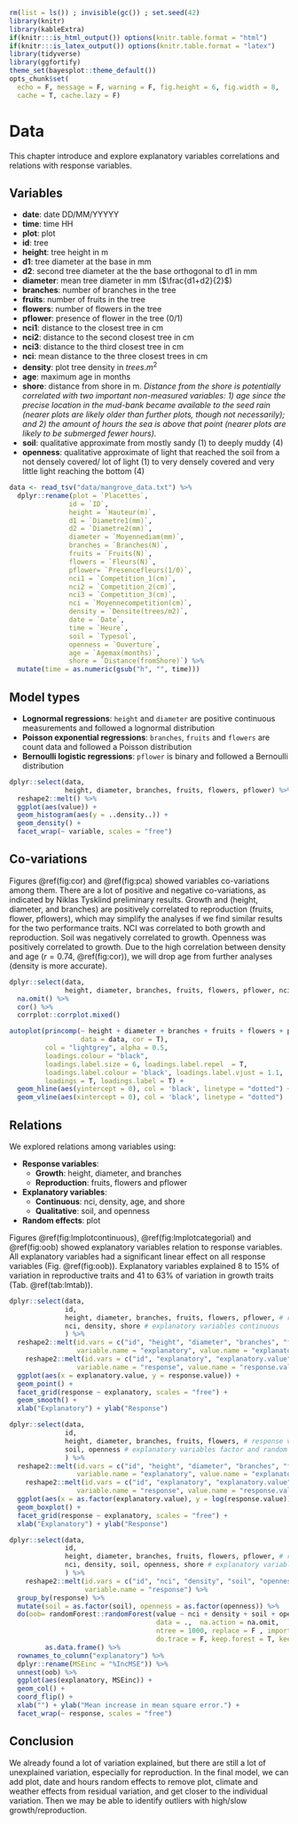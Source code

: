 ```r
rm(list = ls()) ; invisible(gc()) ; set.seed(42)
library(knitr)
library(kableExtra)
if(knitr:::is_html_output()) options(knitr.table.format = "html") 
if(knitr:::is_latex_output()) options(knitr.table.format = "latex") 
library(tidyverse)
library(ggfortify)
theme_set(bayesplot::theme_default())
opts_chunk$set(
  echo = F, message = F, warning = F, fig.height = 6, fig.width = 8,
  cache = T, cache.lazy = F)
```

# Data

This chapter introduce and explore explanatory variables correlations and relations with response variables.


## Variables 

* **date**: date DD/MM/YYYYY
* **time**: time HH
* **plot**: plot
* **id**: tree 
* **height**: tree height in m
* **d1**: tree diameter at the base in mm
* **d2**: second tree diameter at the the base orthogonal to d1 in mm
* **diameter**: mean tree diameter in mm ($\frac{d1+d2}{2}$)
* **branches**: number of branches in the tree
* **fruits**: number of fruits in the tree
* **flowers**:  number of flowers in the tree
* **pflower**: presence of flower in the tree (0/1) 
* **nci1**: distance to the closest tree in cm
* **nci2**: distance to the second closest tree in cm
* **nci3**: distance to the third closest tree in cm
* **nci**: mean distance to the three closest trees in cm
* **density**: plot tree density in $trees.m^2$
* **age**: maximum age in months
* **shore**: distance from shore in m. *Distance from the shore is potentially correlated with two important non-measured variables: 1) age since the precise location in the mud-bank became available to the seed rain (nearer plots are likely older than further plots, though not necessarily); and 2) the amount of hours the sea is above that point (nearer plots are likely to be submerged fewer hours).* 
* **soil**: qualitative approximate from mostly sandy (1) to deeply muddy (4)
* **openness**: qualitative approximate of light that reached the soil from a not densely covered/ lot of light (1) to very densely covered and very little light reaching the bottom (4)

```r
data <- read_tsv("data/mangrove_data.txt") %>% 
  dplyr::rename(plot = `Placettes`,
               id = `ID`,
               height = `Hauteur(m)`,
               d1 = `Diametre1(mm)`,
               d2 = `Diametre2(mm)`,
               diameter = `Moyennediam(mm)`,
               branches = `Branches(N)`,
               fruits = `Fruits(N)`,
               flowers = `Fleurs(N)`,
               pflower= `Presencefleurs(1/0)`,
               nci1 = `Competition_1(cm)`,
               nci2 = `Competition_2(cm)`,
               nci3 = `Competition_3(cm)`,
               nci = `Moyennecompetition(cm)`,
               density = `Densite(trees/m2)`,
               date = `Date`,
               time = `Heure`,
               soil = `Typesol`,
               openness = `Ouverture`,
               age = `Agemax(months)`,
               shore = `Distance(fromShore)`) %>% 
  mutate(time = as.numeric(gsub("h", "", time)))
```
## Model types

* **Lognormal regressions**: `height` and `diameter` are positive continuous measurements and followed a lognormal distribution
* **Poisson exponential regressions**:  `branches`, `fruits` and `flowers` are count data and followed a Poisson distribution
* **Bernoulli logistic regressions**: `pflower` is binary and followed a Bernoulli distribution

```r
dplyr::select(data, 
              height, diameter, branches, fruits, flowers, pflower) %>% 
  reshape2::melt() %>% 
  ggplot(aes(value)) +
  geom_histogram(aes(y = ..density..)) +
  geom_density() +
  facet_wrap(~ variable, scales = "free")
```

## Co-variations

Figures \@ref(fig:cor) and \@ref(fig:pca) showed variables co-variations among them.
There are a lot of positive and negative co-variations, as indicated by Niklas Tysklind preliminary results.
Growth and (height, diameter, and branches) are positively correlated to reproduction (fruits, flower, pflowers),
which may simplify the analyses if we find similar results for the two performance traits.
NCI was correlated to both growth and reproduction.
Soil was negatively correlated to growth.
Openness was positively correlated to growth.
Due to the high correlation between density and age ($r=0.74$, \@ref(fig:cor)),
we will drop age from further analyses (density is more accurate).

```r
dplyr::select(data, 
              height, diameter, branches, fruits, flowers, pflower, nci, density, age, shore, soil, openness) %>% 
  na.omit() %>%
  cor() %>% 
  corrplot::corrplot.mixed()
```

```r
autoplot(princomp(~ height + diameter + branches + fruits + flowers + pflower + nci + density + soil + openness + age + shore,
                  data = data, cor = T),
         col = "lightgrey", alpha = 0.5,
         loadings.colour = "black",
         loadings.label.size = 6, loadings.label.repel	= T,
         loadings.label.colour = 'black', loadings.label.vjust = 1.1,
         loadings = T, loadings.label = T) +
  geom_hline(aes(yintercept = 0), col = 'black', linetype = "dotted") +
  geom_vline(aes(xintercept = 0), col = 'black', linetype = "dotted")
```

## Relations

We explored relations among variables using:

* **Response variables**: 
    * **Growth**: height, diameter, and branches 
    * **Reproduction**: fruits, flowers and pflower
* **Explanatory variables**: 
    * **Continuous**: nci, density, age, and shore
    * **Qualitative**: soil, and openness 
* **Random effects**: plot


Figures \@ref(fig:lmplotcontinuous), \@ref(fig:lmplotcategorial) and \@ref(fig:oob) showed explanatory variables relation to response variables.
All explanatory variables had a significant linear effect on all response variables (Fig. \@ref(fig:oob)).
Explanatory variables explained 8 to 15% of variation in reproductive traits and 41 to 63% of variation in growth traits (Tab. \@ref(tab:lmtab)).

```r
dplyr::select(data,
              id,
              height, diameter, branches, fruits, flowers, pflower, # response variables
              nci, density, shore # explanatory variables continuous
              ) %>% 
  reshape2::melt(id.vars = c("id", "height", "diameter", "branches", "fruits", "flowers", "pflower"),
                 variable.name = "explanatory", value.name = "explanatory.value") %>% 
    reshape2::melt(id.vars = c("id", "explanatory", "explanatory.value"),
                 variable.name = "response", value.name = "response.value") %>% 
  ggplot(aes(x = explanatory.value, y = response.value)) +
  geom_point() +
  facet_grid(response ~ explanatory, scales = "free") +
  geom_smooth() +
  xlab("Explanatory") + ylab("Response")
```

```r
dplyr::select(data,
              id,
              height, diameter, branches, fruits, flowers, # response variables
              soil, openness # explanatory variables factor and random
              ) %>% 
  reshape2::melt(id.vars = c("id", "height", "diameter", "branches", "fruits", "flowers"),
                 variable.name = "explanatory", value.name = "explanatory.value") %>% 
    reshape2::melt(id.vars = c("id", "explanatory", "explanatory.value"),
                 variable.name = "response", value.name = "response.value") %>% 
  ggplot(aes(x = as.factor(explanatory.value), y = log(response.value))) +
  geom_boxplot() +
  facet_grid(response ~ explanatory, scales = "free") +
  xlab("Explanatory") + ylab("Response")
```
```r
dplyr::select(data,
              id,
              height, diameter, branches, fruits, flowers, pflower, # response variables
              nci, density, soil, openness, shore # explanatory variables
              ) %>% 
    reshape2::melt(id.vars = c("id", "nci", "density", "soil", "openness", "shore"),
                   variable.name = "response") %>% 
  group_by(response) %>%
  mutate(soil = as.factor(soil), openness = as.factor(openness)) %>% 
  do(oob= randomForest::randomForest(value ~ nci + density + soil + openness + shore,
                                     data = .,  na.action = na.omit,
                                     ntree = 1000, replace = F , importance = T,
                                     do.trace = F, keep.forest = T, keep.inbag = T)$importance %>% 
         as.data.frame() %>%
  rownames_to_column("explanatory") %>%
  dplyr::rename(MSEinc = "%IncMSE")) %>% 
  unnest(oob) %>% 
  ggplot(aes(explanatory, MSEinc)) +
  geom_col() +
  coord_flip() +
  xlab("") + ylab("Mean increase in mean square error.") +
  facet_wrap(~ response, scales = "free")
```


## Conclusion

We already found a lot of variation explained, but there are still a lot of unexplained variation, especially for reproduction. 
In the final model, we can add plot, date and hours random effects to remove plot, climate and weather effects from residual variation,
and get closer to the individual variation.
Then we may be able to identify outliers with high/slow growth/reproduction.

